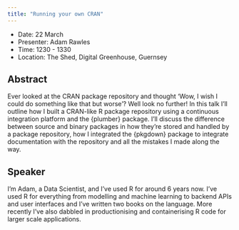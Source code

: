 ```yaml
---
title: "Running your own CRAN"
---
```


- Date: 22 March
- Presenter: Adam Rawles
- Time: 1230 - 1330
- Location: The Shed, Digital Greenhouse, Guernsey


## Abstract

Ever looked at the CRAN package repository and thought 'Wow, I wish I could do something like that but worse'? Well look no further! In this talk I'll outline how I built a CRAN-like R package repository using a continuous integration platform and the {plumber} package. I'll discuss the difference between source and binary packages in how they're stored and handled by a package repository, how I integrated the {pkgdown} package to integrate documentation with the repository and all the mistakes I made along the way.


## Speaker

I'm Adam, a Data Scientist, and I've used R for around 6 years now. I've used R for everything from modelling and machine learning to backend APIs and user interfaces and I've written two books on the language. More recently I've also dabbled in productionising and containerising R code for larger scale applications.

